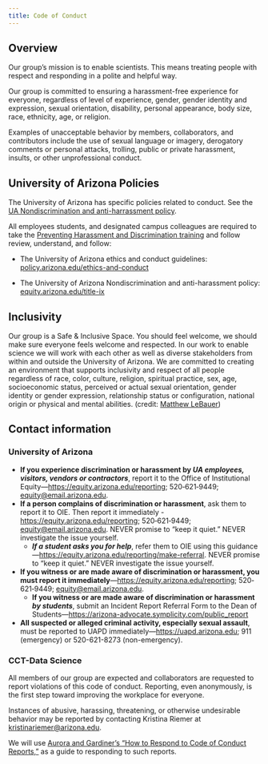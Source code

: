 ```yaml
---
title: Code of Conduct
---
```


## Overview

Our group's mission is to enable scientists.
This means treating people with respect and responding in a polite and helpful way.

Our group is committed to ensuring a harassment-free experience for everyone, regardless of level of experience, gender, gender identity and expression, sexual orientation, disability, personal appearance, body size, race, ethnicity, age, or religion.

Examples of unacceptable behavior by members, collaborators, and contributors include the use of sexual language or imagery, derogatory comments or personal attacks, trolling, public or private harassment, insults, or other unprofessional conduct.

## University of Arizona Policies

The University of Arizona has specific policies related to conduct.
See the [UA Nondiscrimination and anti-harrassment policy](https://policy.arizona.edu/human-resources/nondiscrimination-and-anti-harassment-policy).

All employees students, and designated campus colleagues are required to take the [Preventing Harassment and Discrimination training](https://equity.arizona.edu/training/online-training) and follow review, understand, and follow:

-   The University of Arizona ethics and conduct guidelines: [policy.arizona.edu/ethics-and-conduct](https://policy.arizona.edu/ethics-and-conduct)

-   The University of Arizona Nondiscrimination and anti-harassment policy: [equity.arizona.edu/title-ix](https://equity.arizona.edu/title-ix)

## Inclusivity

Our group is a Safe & Inclusive Space.
You should feel welcome, we should make sure everyone feels welcome and respected.
In our work to enable science we will work with each other as well as diverse stakeholders from within and outside the University of Arizona.
We are committed to creating an environment that supports inclusivity and respect of all people regardless of race, color, culture, religion, spiritual practice, sex, age, socioeconomic status, perceived or actual sexual orientation, gender identity or gender expression, relationship status or configuration, national origin or physical and mental abilities.
(credit: [Matthew LeBauer](https://lebauercounseling.com/about-matthew/inclusivity-statement))

## Contact information

### University of Arizona

-   **If you experience discrimination or harassment by *UA employees, visitors, vendors or contractors***, report it to the Office of Institutional Equity---<https://equity.arizona.edu/reporting>; 520‐621‐9449; [equity\@email.arizona.edu](mailto:equity@email.arizona.edu){target="_blank"}.
-   **If a person complains of discrimination or harassment**, ask them to report it to OIE. Then report it immediately - <https://equity.arizona.edu/reporting>; 520‐621‐9449; [equity\@email.arizona.edu](mailto:equity@email.arizona.edu){target="_blank"}. NEVER promise to "keep it quiet." NEVER investigate the issue yourself.
    -   ***If a student asks you for help***, refer them to OIE using this guidance---<https://equity.arizona.edu/reporting/make-referral>. NEVER promise to "keep it quiet." NEVER investigate the issue yourself.
-   **If you witness or are made aware of discrimination or harassment, you must report it immediately**---<https://equity.arizona.edu/reporting>; 520‐621‐9449; [equity\@email.arizona.edu](mailto:equity@email.arizona.edu){target="_blank"}.
    -   **If you witness or are made aware of discrimination or harassment *by students***, submit an Incident Report Referral Form to the Dean of Students---<https://arizona-advocate.symplicity.com/public_report>
-   **All suspected or alleged criminal activity, especially sexual assault**, must be reported to UAPD immediately---<https://uapd.arizona.edu>; 911 (emergency) or 520-621-8273 (non-emergency).

### CCT-Data Science

All members of our group are expected and collaborators are requested to report violations of this code of conduct.
Reporting, even anonymously, is the first step toward improving the workplace for everyone.

Instances of abusive, harassing, threatening, or otherwise undesirable behavior may be reported by contacting Kristina Riemer at [kristinariemer\@arizona.edu](mailto:kristinariemer@arizona.edu){target="_blank"}.

We will use [Aurora and Gardiner's "How to Respond to Code of Conduct Reports,"](https://frameshiftconsulting.com/code-of-conduct-book/) as a guide to responding to such reports.
